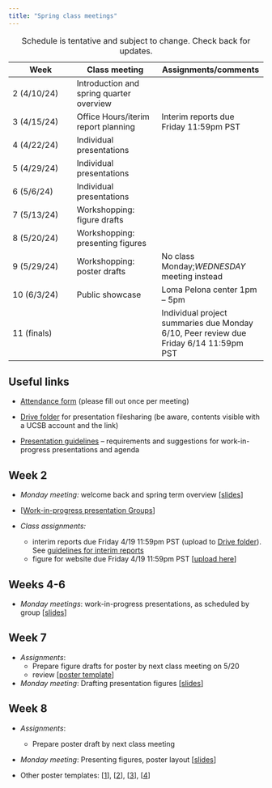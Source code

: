 ```yaml
---
title: "Spring class meetings"
---
```


| Week        | Class meeting                            | Assignments/comments                                |
|------------------|------------------------|------------------------------|
| 2 (4/10/24)  | Introduction and spring quarter overview |                                                     |
| 3 (4/15/24) | Office Hours/iterim report planning                          | Interim reports due Friday 11:59pm PST |
| 4 (4/22/24) | Individual presentations                          |                                                     |
| 5 (4/29/24) | Individual presentations                          |                                                     |
| 6 (5/6/24)  |Individual presentations                          |                  |
| 7 (5/13/24) | Workshopping: figure drafts              |                                                     |
| 8 (5/20/24) | Workshopping: presenting figures         |                                                     |
| 9 (5/29/24) | Workshopping: poster drafts              | No class Monday;*WEDNESDAY* meeting instead         |
| 10 (6/3/24) | Public showcase                          | Loma Pelona center 1pm -- 5pm                      |
| 11 (finals) |                                          | Individual project summaries due Monday 6/10, Peer review due Friday 6/14 11:59pm PST         |

: Schedule is tentative and subject to change. Check back for updates.

## Useful links

-   [Attendance form](https://forms.gle/9on54dmaGAfuyQ3j6) (please fill out once per meeting)

-   [Drive folder](https://drive.google.com/drive/folders/1DdeVtjHTQO0TKZQHprLsH7MjWa_2yOmQ?usp=sharing) for presentation filesharing (be aware, contents visible with a UCSB account and the link)

-   [Presentation guidelines](work-in-progress-presentation-guidelines.qmd) -- requirements and suggestions for work-in-progress presentations and agenda

## Week 2

-   *Monday meeting:* welcome back and spring term overview \[[slides](https://docs.google.com/presentation/d/1gGunik83FvSrbiKSsSGPoEvgPfzslSpD3V7MmUnPt_A/edit?usp=sharing)\]

- \[[Work-in-progress presentation Groups](https://docs.google.com/spreadsheets/d/1-0IGJTMAX2OPtYZj9Tvber1xa0IpRnF1EeeWAUpfZJ0/edit?usp=sharing)\]

-   *Class assignments:*

    - interim reports due Friday 4/19 11:59pm PST (upload to [Drive folder](https://drive.google.com/drive/folders/1AmzZQ4-jIIE-Kju_tP_lf9YM6mPnP2jf?usp=sharing)). See [guidelines for interim reports](interim-report-guidelines.qmd)
    -   figure for website due Friday 4/19 11:59pm PST \[[upload here](https://drive.google.com/drive/folders/1f_PdR7l3pm-OTebE5dqiwq4p2lQa_jDN?usp=share_link)\]

## Weeks 4-6

-   *Monday meetings*: work-in-progress presentations, as scheduled by group \[[slides](https://docs.google.com/presentation/d/1mdSmFhguDdJvlwC_rH5mdlJlbiYP6l2zFuwSu-gc590/edit?usp=sharing)\]

## Week 7

-   *Assignments*:
    <!-- -   Complete \[[peer review](https://forms.gle/9PcjvEGv5YyrDTm87)\] by end of week -->
    -   Prepare figure drafts for poster by next class meeting on 5/20
    -   review \[[poster template](https://docs.google.com/presentation/d/1dgrJcwujk6OKZ4R4zJzZOWzg0XKuk1D2gW3FxZEjTns/edit?usp=sharing)\]
-   *Monday meeting*: Drafting presentation figures \[[slides](https://docs.google.com/presentation/d/1btY0noORtdq7PqPmZKWB5MfNtsOBy2jFXuifkxH4ZjU/edit?usp=sharing)\]

## Week 8

-   *Assignments*:
    -   Prepare poster draft by next class meeting
-   *Monday meeting*: Presenting figures, poster layout \[[slides](https://docs.google.com/presentation/d/1lPst3X5hutG_UIlnHcINUhZpJuxqfcaGW1-9x9G69MM/edit?usp=sharing)\]

- Other poster templates: \[[1](https://www.overleaf.com/latex/templates/boston-college-poster-template/zgxfgpbfdjhj)\], \[[2](https://www.overleaf.com/latex/templates/usc-ssi-poster-theme/zdfwdfypbgwv)\], \[[3](https://www.overleaf.com/latex/templates/smu-beamer-poster-template/fsdjpxvxbdkx)\], \[[4](https://www.overleaf.com/latex/templates/bgu-poster-template/wjcpdmrspdzt)\]

<!-- ## Week 9 -->

<!-- -   *Assignments:* -->

<!--     -   Finalize and print poster (see slides for printing instructions) -->

<!-- -   ***Wednesday** meeting:* Practice poster presentations, logistics \[[slides](https://docs.google.com/presentation/d/1AAMeiDmyywL0iaZMcAkKjwWyJMxtW_OLpXr1l22LVrU/edit?usp=sharing)\] -->

<!-- ## Week 10 -->

<!-- -   *Assignments* -->

<!--     -   Submit individual project summary by Friday, 6/16 11:59pm PST \[[guidelines](individual-report-guidelines.qmd)\] \[[upload](https://forms.gle/dNSSYpQu2VuveJX88)\] -->

<!--     -   Submit PDF copy of your group's poster \[[drive folder](https://drive.google.com/drive/folders/1ReHsyTzti_BHum734xFEeEZJrVD_b344?usp=sharing)\] -->

<!-- -   *Monday meeting:* poster showcase at Loma Pelona \[[photos](https://ucsb.box.com/s/64vkhbw8bpwpj1sz0flyhdd0q222npe6)\] -->
